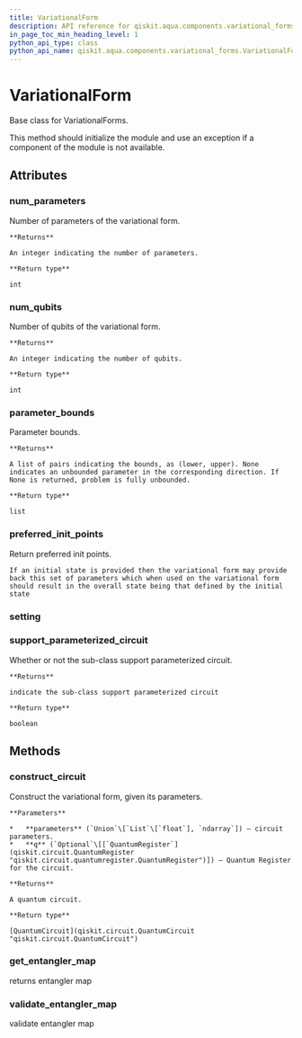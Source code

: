 ```yaml
---
title: VariationalForm
description: API reference for qiskit.aqua.components.variational_forms.VariationalForm
in_page_toc_min_heading_level: 1
python_api_type: class
python_api_name: qiskit.aqua.components.variational_forms.VariationalForm
---
```


# VariationalForm

<Class id="qiskit.aqua.components.variational_forms.VariationalForm" isDedicatedPage={true} github="https://github.com/qiskit-community/qiskit-aqua/tree/stable/0.7/qiskit/aqua/components/variational_forms/variational_form.py" signature="VariationalForm" modifiers="class">
  Base class for VariationalForms.

  This method should initialize the module and use an exception if a component of the module is not available.

  ## Attributes

  <span id="variationalform-num-parameters" />

  ### num\_parameters

  <Attribute id="qiskit.aqua.components.variational_forms.VariationalForm.num_parameters">
    Number of parameters of the variational form.

    **Returns**

    An integer indicating the number of parameters.

    **Return type**

    int
  </Attribute>

  <span id="variationalform-num-qubits" />

  ### num\_qubits

  <Attribute id="qiskit.aqua.components.variational_forms.VariationalForm.num_qubits">
    Number of qubits of the variational form.

    **Returns**

    An integer indicating the number of qubits.

    **Return type**

    int
  </Attribute>

  <span id="variationalform-parameter-bounds" />

  ### parameter\_bounds

  <Attribute id="qiskit.aqua.components.variational_forms.VariationalForm.parameter_bounds">
    Parameter bounds.

    **Returns**

    A list of pairs indicating the bounds, as (lower, upper). None indicates an unbounded parameter in the corresponding direction. If None is returned, problem is fully unbounded.

    **Return type**

    list
  </Attribute>

  <span id="variationalform-preferred-init-points" />

  ### preferred\_init\_points

  <Attribute id="qiskit.aqua.components.variational_forms.VariationalForm.preferred_init_points">
    Return preferred init points.

    If an initial state is provided then the variational form may provide back this set of parameters which when used on the variational form should result in the overall state being that defined by the initial state
  </Attribute>

  <span id="variationalform-setting" />

  ### setting

  <Attribute id="qiskit.aqua.components.variational_forms.VariationalForm.setting" />

  <span id="variationalform-support-parameterized-circuit" />

  ### support\_parameterized\_circuit

  <Attribute id="qiskit.aqua.components.variational_forms.VariationalForm.support_parameterized_circuit">
    Whether or not the sub-class support parameterized circuit.

    **Returns**

    indicate the sub-class support parameterized circuit

    **Return type**

    boolean
  </Attribute>

  ## Methods

  <span id="variationalform-construct-circuit" />

  ### construct\_circuit

  <Function id="qiskit.aqua.components.variational_forms.VariationalForm.construct_circuit" signature="VariationalForm.construct_circuit(parameters, q=None)" modifiers="abstract">
    Construct the variational form, given its parameters.

    **Parameters**

    *   **parameters** (`Union`\[`List`\[`float`], `ndarray`]) – circuit parameters.
    *   **q** (`Optional`\[[`QuantumRegister`](qiskit.circuit.QuantumRegister "qiskit.circuit.quantumregister.QuantumRegister")]) – Quantum Register for the circuit.

    **Returns**

    A quantum circuit.

    **Return type**

    [QuantumCircuit](qiskit.circuit.QuantumCircuit "qiskit.circuit.QuantumCircuit")
  </Function>

  <span id="variationalform-get-entangler-map" />

  ### get\_entangler\_map

  <Function id="qiskit.aqua.components.variational_forms.VariationalForm.get_entangler_map" signature="VariationalForm.get_entangler_map(map_type, num_qubits, offset=0)" modifiers="static">
    returns entangler map
  </Function>

  <span id="variationalform-validate-entangler-map" />

  ### validate\_entangler\_map

  <Function id="qiskit.aqua.components.variational_forms.VariationalForm.validate_entangler_map" signature="VariationalForm.validate_entangler_map(entangler_map, num_qubits)" modifiers="static">
    validate entangler map
  </Function>
</Class>

